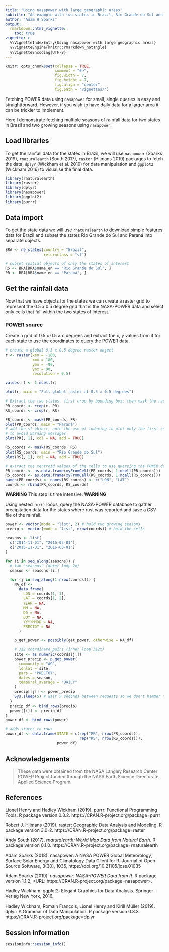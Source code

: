 ```yaml
---
title: "Using nasapower with large geographic areas"
subtitle: "An example with two states in Brazil, Rio Grande do Sul and Paraná"
author: "Adam H Sparks"
output:
  rmarkdown::html_vignette:
    toc: true
vignette: >
  %\VignetteIndexEntry{Using nasapower with large geographic areas}
  %\VignetteEngine{knitr::rmarkdown_notangle}
  %\VignetteEncoding{UTF-8}
---
```


```r
knitr::opts_chunk$set(collapse = TRUE,
                      comment = "#>",
                      fig.width = 7,
                      fig.height = 7,
                      fig.align = "center",
                      fig.path = "vignettes/")
```

Fetching POWER data using `nasapower` for small, single queries is easy and
straightforward.
However, if you wish to have daily data for a larger area it can be trickier to implement.

Here I demonstrate fetching multiple seasons of rainfall data for two states in Brazil and two growing seasons using `nasapower`.

## Load libraries

To get the rainfall data for the states in Brazil, we will use `nasapower` (Sparks 2019), `rnaturalearth` (South 2017), `raster` (Hijmans 2019) packages to fetch the data, `dplyr` (Wickham et al. 2019) for data manipulation and `ggplot2` (Wickham 2016) to visualise the final data.

```r
library(rnaturalearth)
library(raster)
library(dplyr)
library(nasapower)
library(ggplot2)
library(purrr)
```

## Data import

To get the state data we will use `rnaturalearth` to download simple features
data for Brazil and subset the states Rio Grande do Sul and Paraná into separate
objects.

```r
BRA <- ne_states(country = "Brazil",
                 returnclass = "sf")

# subset spatial objects of only the states of interest
RS <- BRA[BRA$name_en == "Rio Grande do Sul", ]
PR <- BRA[BRA$name_en == "Paraná", ]
```

## Get the rainfall data

Now that we have objects for the states we can create a raster grid to represent
the 0.5 x 0.5 degree grid that is the NASA-POWER data and select only cells
that fall within the two states of interest.

### POWER source

Create a grid of 0.5 x 0.5 arc degrees and extract the x, y values from it for
each state to use the coordinates to query the POWER data.

```r
# create a global 0.5 x 0.5 degree raster object
r <- raster(xmn = -180,
            xmx = 180,
            ymn = -90,
            ymx = 90,
            resolution = 0.5)

values(r) <- 1:ncell(r)

plot(r, main = "Full global raster at 0.5 x 0.5 degrees")

# Extract the two states, first crop by bounding box, then mask the raster
PR_coords <- crop(r, PR)
RS_coords <- crop(r, RS)

PR_coords <- mask(PR_coords, PR)
plot(PR_coords, main = "Paraná")
# add the sf object, note the use of indexing to plot only the first column
# to avoid warning messages
plot(PR[, 1], col = NA, add = TRUE)

RS_coords <- mask(RS_coords, RS)
plot(RS_coords, main = "Rio Grande do Sul")
plot(RS[, 1], col = NA, add = TRUE)

# extract the centroid values of the cells to use querying the POWER data
PR_coords <- as.data.frame(xyFromCell(PR_coords, 1:ncell(PR_coords)))
RS_coords <- as.data.frame(xyFromCell(RS_coords, 1:ncell(RS_coords)))
names(PR_coords) <- names(RS_coords) <- c("LON", "LAT")
coords <- rbind(PR_coords, RS_coords)
```

**WARNING** This step is time intensive. **WARNING**

Using nested `for()` loops, query the NASA-POWER database to gather precipitation
data for the states where rust was reported and save a CSV file of the rainfall.

```r

power <- vector(mode = "list", 2) # hold two growing seasons
precip <- vector(mode = "list", nrow(coords)) # hold the cells

seasons <- list(
  c("2014-11-01", "2015-03-01"),
  c("2015-11-01", "2016-03-01")
)

for (i in seq_along(seasons)) {
  # two "seasons" (outer loop 2x)
  season <- seasons[[i]]

  for (j in seq_along(1:nrow(coords))) {
    NA_df <-
      data.frame(
        LON = coords[1, 1],
        LAT = coords[1, 2],
        YEAR = NA,
        MM = NA,
        DD = NA,
        DOY = NA,
        YYYYMMDD = NA,
        PRECTOT = NA
      )

    p_get_power <- possibly(get_power, otherwise = NA_df)

    # 312 coordinate pairs (inner loop 312x)
    site <- as.numeric(coords[j,])
    power_precip <- p_get_power(
      community = "AG",
      lonlat = site,
      pars = "PRECTOT",
      dates = season,
      temporal_average = "DAILY"
    )
    precip[[j]] <- power_precip
    Sys.sleep(5) # wait 5 seconds between requests so we don't hammer the server
  }
  precip_df <- bind_rows(precip)
  power[[i]] <- precip_df
}
power_df <- bind_rows(power)

# adds states to rows
power_df <- data.frame(STATE = c(rep("PR", nrow(PR_coords)),
                                 rep("RS", nrow(RS_coords))),
                       power_df)
```

## Acknowledgements

> These data were obtained from the NASA Langley Research Center POWER Project
funded through the NASA Earth Science Directorate Applied Science Program.

## References

Lionel Henry and Hadley Wickham (2019). purrr: Functional Programming Tools.
  R package version 0.3.2. https://CRAN.R-project.org/package=purrr

Robert J. Hijmans (2019). raster: Geographic Data Analysis and Modeling. R package
  version 3.0-2. https://CRAN.R-project.org/package=raster

Andy South (2017). _rnaturalearth: World Map Data from Natural Earth_. R package
  version 0.1.0. https://CRAN.R-project.org/package=rnaturalearth

Adam Sparks (2018). nasapower: A NASA POWER Global Meteorology, Surface Solar
  Energy and Climatology Data Client for R. Journal of Open Source Software,
  3(30), 1035, https://doi.org/10.21105/joss.01035

Adam Sparks (2019). _nasapower: NASA-POWER Data from R_. R package version 1.1.2,
  <URL: https://CRAN.R-project.org/package=nasapower>.

Hadley Wickham. ggplot2: Elegant Graphics for Data Analysis. Springer-Verlag
  New York, 2016.

Hadley Wickham, Romain François, Lionel Henry and Kirill Müller (2019). dplyr: A
  Grammar of Data Manipulation. R package version 0.8.3.
  https://CRAN.R-project.org/package=dplyr

## Session information

```r
sessioninfo::session_info()
```
